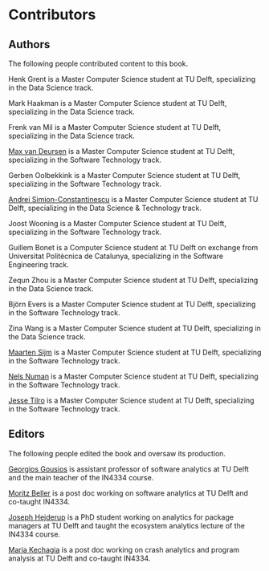 # Contributors {-}

## Authors {-}

The following people contributed content to this book.

Henk Grent is a Master Computer Science student at TU Delft, specializing in the Data Science track.

Mark Haakman is a Master Computer Science student at TU Delft, specializing in the Data Science track.

Frenk van Mil is a Master Computer Science student at TU Delft, specializing in the Data Science track.

[Max van Deursen](http://maxvandeursen.nl) is a Master Computer
Science student at TU Delft, specializing in the Software 
Technology track.

Gerben Oolbekkink is a Master Computer Science student at TU Delft, 
specializing in the Software Technology track.

[Andrei Simion-Constantinescu](https://www.linkedin.com/in/andrei-simion-constantinescu/) 
is a Master Computer Science student at TU Delft, specializing in the Data Science & 
Technology track.

Joost Wooning is a Master Computer Science student at TU Delft,
specializing in the Software Technology track.

Guillem Bonet is a Computer Science student at TU Delft on exchange from 
Universitat Politècnica de Catalunya, specializing in the Software 
Engineering track.

Zequn Zhou is a Master Computer Science student at TU Delft, 
specializing in the Data Science track.

Björn Evers is a Master Computer Science student at TU Delft, 
specializing in the Software Technology track.

Zina Wang is a Master Computer Science student at TU Delft, 
specializing in the Data Science track.

[Maarten Sijm](https://www.linkedin.com/in/maarten-sijm-897761a5/)
is a Master Computer Science student at TU Delft,
specializing in the Software Technology track.

[Nels Numan](https://www.linkedin.com/in/nsalminen/)
is a Master Computer Science student at TU Delft,
specializing in the Software Technology track.

[Jesse Tilro](https://www.linkedin.com/in/jesse-tilro/)
is a Master Computer Science student at TU Delft,
specializing in the Software Technology track.

## Editors {-}

The following people edited the book and oversaw its production.

[Georgios Gousios](http://gousios.org) is assistant professor of
software analytics at TU Delft and the main teacher of the IN4334
course.

[Moritz Beller](http://inventitech.com) is a post doc working on 
software analytics at TU Delft and co-taught IN4334.

[Joseph Hejderup](https://jhejderup.github.io/) is a PhD student
working on analytics for package managers at TU Delft and taught
the ecosystem analytics lecture of the IN4334 course.

[Maria Kechagia](https://mkechagia.github.io/) is a post doc working on 
crash analytics and program analysis at TU Delft and co-taught IN4334.
